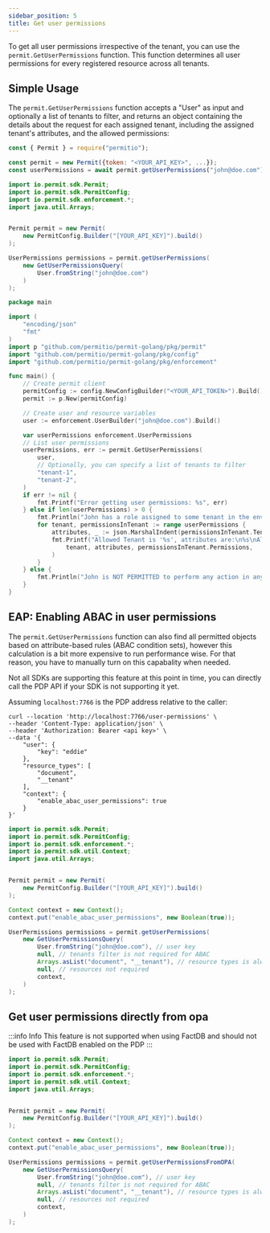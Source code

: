 ```yaml
---
sidebar_position: 5
title: Get user permissions
---
```




To get all user permissions irrespective of the tenant, you can use the `permit.GetUserPermissions` function.
This function determines all user permissions for every registered resource across all tenants.

## Simple Usage

The `permit.GetUserPermissions` function accepts a "User" as input and optionally a list of tenants to filter,
and returns an object containing the details about the request for each assigned tenant,
including the assigned tenant's attributes, and the allowed permissions:

<Tabs groupId="language">
<TabItem value="nodejs" label="Node.js">

```js
const { Permit } = require("permitio");

const permit = new Permit({token: "<YOUR_API_KEY>", ...});
const userPermissions = await permit.getUserPermissions("john@doe.com");
```

</TabItem>
<TabItem value="java" label="Java">

```java
import io.permit.sdk.Permit;
import io.permit.sdk.PermitConfig;
import io.permit.sdk.enforcement.*;
import java.util.Arrays;


Permit permit = new Permit(
    new PermitConfig.Builder("[YOUR_API_KEY]").build()
);

UserPermissions permissions = permit.getUserPermissions(
	new GetUserPermissionsQuery(
		User.fromString("john@doe.com")
	)
);

```

</TabItem>
<TabItem value="golang" label="GoLang">

```go
package main

import (
	"encoding/json"
	"fmt"
)
import p "github.com/permitio/permit-golang/pkg/permit"
import "github.com/permitio/permit-golang/pkg/config"
import "github.com/permitio/permit-golang/pkg/enforcement"

func main() {
	// Create permit client
	permitConfig := config.NewConfigBuilder("<YOUR_API_TOKEN>").Build()
	permit := p.New(permitConfig)

	// Create user and resource variables
	user := enforcement.UserBuilder("john@doe.com").Build()

	var userPermissions enforcement.UserPermissions
	// List user permissions
	userPermissions, err := permit.GetUserPermissions(
		user,
		// Optionally, you can specify a list of tenants to filter
		"tenant-1",
		"tenant-2",
    )
	if err != nil {
		fmt.Printf("Error getting user permissions: %s", err)
	} else if len(userPermissions) > 0 {
		fmt.Println("John has a role assigned to some tenant in the environment")
		for tenant, permissionsInTenant := range userPermissions {
			attributes, _ := json.MarshalIndent(permissionsInTenant.Tenant.Attributes, "", "\t")
			fmt.Printf("Allowed Tenant is '%s', attributes are:\n%s\nAllowed permissions are:\n%+q",
				tenant, attributes, permissionsInTenant.Permissions,
			)
		}
	} else {
		fmt.Println("John is NOT PERMITTED to perform any action in any tenant in the environment")
	}
}

```

</TabItem>
</Tabs>

## EAP: Enabling ABAC in user permissions

The `permit.GetUserPermissions` function can also find all permitted objects based on
attribute-based rules (ABAC condition sets), however this calculation is a bit more
expensive to run performance wise. For that reason, you have to manually turn on
this capabality when needed.

Not all SDKs are supporting this feature at this point in time,
you can directly call the PDP API if your SDK is not supporting it yet.

<Tabs groupId="language">
<TabItem value="curl" label="cURL">

Assuming `localhost:7766` is the PDP address relative to the caller:

```
curl --location 'http://localhost:7766/user-permissions' \
--header 'Content-Type: application/json' \
--header 'Authorization: Bearer <api key>' \
--data '{
    "user": {
        "key": "eddie"
    },
    "resource_types": [
        "document",
        "__tenant"
    ],
    "context": {
        "enable_abac_user_permissions": true
    }
}'
```

</TabItem>
<TabItem value="java" label="Java">

```java
import io.permit.sdk.Permit;
import io.permit.sdk.PermitConfig;
import io.permit.sdk.enforcement.*;
import io.permit.sdk.util.Context;
import java.util.Arrays;


Permit permit = new Permit(
    new PermitConfig.Builder("[YOUR_API_KEY]").build()
);

Context context = new Context();
context.put("enable_abac_user_permissions", new Boolean(true));

UserPermissions permissions = permit.getUserPermissions(
	new GetUserPermissionsQuery(
		User.fromString("john@doe.com"), // user key
		null, // tenants filter is not required for ABAC
		Arrays.asList("document", "__tenant"), // resource types is always required for ABAC, __tenants is required to not ignore RBAC-based permissions
		null, // resources not required
		context,
	)
);

```

##  Get user permissions directly from opa

:::info Info
This feature is not supported when using FactDB and should not be used with FactDB enabled on the PDP
:::

```java
import io.permit.sdk.Permit;
import io.permit.sdk.PermitConfig;
import io.permit.sdk.enforcement.*;
import io.permit.sdk.util.Context;
import java.util.Arrays;


Permit permit = new Permit(
    new PermitConfig.Builder("[YOUR_API_KEY]").build()
);

Context context = new Context();
context.put("enable_abac_user_permissions", new Boolean(true));

UserPermissions permissions = permit.getUserPermissionsFromOPA(
	new GetUserPermissionsQuery(
		User.fromString("john@doe.com"), // user key
		null, // tenants filter is not required for ABAC
		Arrays.asList("document", "__tenant"), // resource types is always required for ABAC, __tenants is required to not ignore RBAC-based permissions
		null, // resources not required
		context,
	)
);

```	
</TabItem>
</Tabs>


